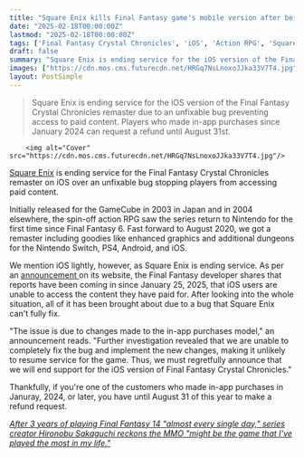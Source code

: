 ```yaml
---
title: "Square Enix kills Final Fantasy game's mobile version after being unable to 'completely fix' a bug stopping fans from accessing their additional paid content"
date: "2025-02-18T00:00:00Z"
lastmod: "2025-02-18T00:00:00Z"
tags: ['Final Fantasy Crystal Chronicles', 'iOS', 'Action RPG', 'Square Enix', 'Remaster', 'Mobile Gaming']
draft: false
summary: "Square Enix is ending service for the iOS version of the Final Fantasy Crystal Chronicles remaster due to an unfixable bug preventing access to paid content.  Players who made in-app purchases since January 2024 can request a refund until August 31st."
images: ["https://cdn.mos.cms.futurecdn.net/HRGq7NsLnoxoJJka33V7T4.jpg"]
layout: PostSimple
---
```

> Square Enix is ending service for the iOS version of the Final Fantasy Crystal Chronicles remaster due to an unfixable bug preventing access to paid content.  Players who made in-app purchases since January 2024 can request a refund until August 31st.


        <img alt="Cover" src="https://cdn.mos.cms.futurecdn.net/HRGq7NsLnoxoJJka33V7T4.jpg"/>
        
[Square Enix](https://www.gamesradar.com/tag/square_enix/) is ending service for the Final Fantasy Crystal Chronicles remaster on iOS over an unfixable bug stopping players from accessing paid content.

Initially released for the GameCube in 2003 in Japan and in 2004 elsewhere, the spin-off action RPG saw the series return to Nintendo for the first time since Final Fantasy 6. Fast forward to August 2020, we got a remaster including goodies like enhanced graphics and additional dungeons for the Nintendo Switch, PS4, Android, and iOS.

We mention iOS lightly, however, as Square Enix is ending service. As per an [announcement ](https://na.finalfantasy.com/news/2719)on its website, the Final Fantasy developer shares that reports have been coming in since January 25, 2025, that iOS users are unable to access the content they have paid for. After looking into the whole situation, all of it has been brought about due to a bug that Square Enix can't fully fix.

"The issue is due to changes made to the in-app purchases model," an announcement reads. "Further investigation revealed that we are unable to completely fix the bug and implement the new changes, making it unlikely to resume service for the game. Thus, we must regretfully announce that we will end support for the iOS version of Final Fantasy Crystal Chronicles."

Thankfully, if you're one of the customers who made in-app purchases in Januray, 2024, or later, you have until August 31 of this year to make a refund request.

[<em>After 3 years of playing Final Fantasy 14 "almost every single day," series creator Hironobu Sakaguchi reckons the MMO "might be the game that I've played the most in my life."</em>](https://www.gamesradar.com/games/final-fantasy/after-3-years-of-playing-final-fantasy-14-almost-every-single-day-series-creator-hironobu-sakaguchi-reckons-the-mmo-might-be-the-game-that-ive-played-the-most-in-my-life/)
        
